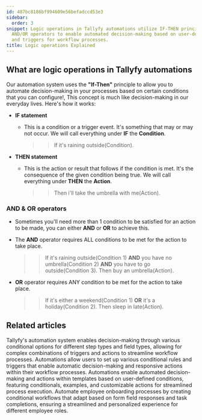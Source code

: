 ```yaml
---
id: 487bc8186bf994609e56befadccd53e3
sidebar:
  order: 3
snippet: Logic operations in Tallyfy automations utilize IF-THEN principles alongside
  AND/OR operators to enable automated decision-making based on user-defined conditions
  and triggers for workflow processes.
title: Logic operations Explained
---
```


## What are logic operations in Tallyfy automations

Our automation system uses the **"If-Then"** principle to allow you to automate decision-making in your processes based on certain conditions that you can configure!, This concept is much like decision-making in our everyday lives. Here's how it works:

- **IF statement**

  - This is a condition or a trigger event. It's something that may or may not occur. We will call everything under **IF** the **Condition**.
    > > If it's raining outside(Condition).

- **THEN statement**
  - This is the action or result that follows if the condition is met. It's the consequence of the given condition being true. We will call everything under **THEN** the **Action**.
    > > Then i'll take the umbrella with me(Action).

### **AND & OR operators**

- Sometimes you'll need more than 1 condition to be satisfied for an action to be made, you can either **AND** or **OR** to achieve this.

- The **AND** operator requires ALL conditions to be met for the action to take place.
  > > If it's raining outside(Condition 1) **AND** you have no umbrella(Condition 2) **AND** you have to go outside(Condition 3).
  > > Then buy an umbrella(Action).

- **OR** operator requires ANY condition to be met for the action to take place.
  > > If it's either a weekend(Condition 1) **OR** it's a holiday(Condition 2).
  > > Then sleep in late(Action).


## Related articles
<CardGrid>
<LinkTitleCard header="<b>Conditionals > Conditionals (IF) explained</b>" href="/products/pro/documenting/templates/automations/conditionals/conditionals-explained/" > Tallyfy's automation system enables decision-making through various conditional options for different step types and field types, allowing for complex combinations of triggers and actions to streamline workflow processes. </LinkTitleCard>
<LinkTitleCard header="<b>Automations > Conditionals</b>" href="/products/pro/documenting/templates/automations/conditionals/" > Automations allow users to set up various conditional rules and triggers that enable automatic decision-making and responsive actions within their workflow processes. </LinkTitleCard>
<LinkTitleCard header="<b>Templates > Automations</b>" href="/products/pro/documenting/templates/automations/" > Automations enable automated decision-making and actions within templates based on user-defined conditions, featuring conditionals, examples, and customizable actions for streamlined process execution. </LinkTitleCard>
<LinkTitleCard header="<b>Tutorials > Create an automation</b>" href="/products/pro/tutorials/how-can-tallyfy-automate-and-streamline-my-processes/" > Automate employee onboarding processes by creating conditional workflows that adapt based on form field responses and task completions, ensuring a streamlined and personalized experience for different employee roles. </LinkTitleCard>
</CardGrid>
